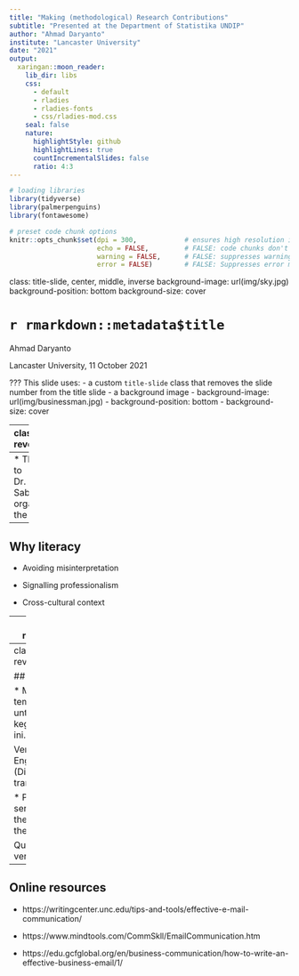 ```yaml
---
title: "Making (methodological) Research Contributions"
subtitle: "Presented at the Department of Statistika UNDIP"
author: "Ahmad Daryanto"
institute: "Lancaster University"
date: "2021"
output:
  xaringan::moon_reader:
    lib_dir: libs
    css:
      - default
      - rladies
      - rladies-fonts
      - css/rladies-mod.css
    seal: false
    nature:
      highlightStyle: github
      highlightLines: true
      countIncrementalSlides: false
      ratio: 4:3
---
```


```r
# loading libraries
library(tidyverse)
library(palmerpenguins)
library(fontawesome)

# preset code chunk options
knitr::opts_chunk$set(dpi = 300,            # ensures high resolution images
                      echo = FALSE,         # FALSE: code chunks don't show
                      warning = FALSE,      # FALSE: suppresses warning messages
                      error = FALSE)        # FALSE: Suppresses error messages
```

class: title-slide, center, middle, inverse
background-image: url(img/sky.jpg)
background-position: bottom
background-size: cover

# `r rmarkdown::metadata$title`

Ahmad Daryanto

Lancaster University, 11 October 2021

???
This slide uses:
- a custom `title-slide` class that removes the slide number from the title slide
- a background image
  - background-image: url(img/businessman.jpg)
  - background-position: bottom
  - background-size: cover

---
class: reverse

.left-column[
# Webinar
]

.right-column[

## Structure of an email


* Greeting 

* Body

* Ending


.footnote[

----
* Thanks to Dr. Meindra Sabri for organizing the event]
]



---
## Why literacy

* Avoiding misinterpretation

* Signalling professionalism

* Cross-cultural context


---
class: reverse

## Common mistakes

  ** Forget greetings
  
      *** e.g., 'Dear'
      
      *** Non-formal in the first email, eg. Dear Meindra (in some context, it is OK)
  
  ** Forget closing
  
     *** e.g Best wishes, Best regards, Kind regards, Warm regards
  
  *** Forget mentioning your name as a sender
  
  Best wishes,
  
  *** Giving a command instead of polite request
   
     
  

---
class: reverse

## Contoh

* Mohon tema materi untuk kegiatan ini.

  Versi English (Direct translation): 
  
   * Please send the theme of the event
  
  Quiz: Your version???
  
  
---
## Online resources

* https://writingcenter.unc.edu/tips-and-tools/effective-e-mail-communication/

* https://www.mindtools.com/CommSkll/EmailCommunication.htm

* https://edu.gcfglobal.org/en/business-communication/how-to-write-an-effective-business-email/1/
